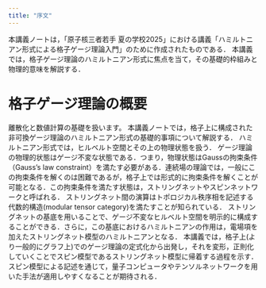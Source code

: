 ```yaml
---
title: "序文"
---
```

本講義ノートは，「原子核三者若手 夏の学校2025」における講義「ハミルトニアン形式による格子ゲージ理論入門」のために作成されたものである．
本講義では，格子ゲージ理論のハミルトニアン形式に焦点を当て，その基礎的枠組みと物理的意味を解説する．


# 格子ゲージ理論の概要

離散化と数値計算の基礎を扱います。
本講義ノートでは，格子上に構成された非可換ゲージ理論のハミルトニアン形式の基礎的事項について解説する．
ハミルトニアン形式では，ヒルベルト空間とその上の物理状態を扱う．
ゲージ理論の物理的状態はゲージ不変な状態である．つまり，物理状態はGaussの拘束条件（Gauss's law constraint）を満たす必要がある．連続場の理論では，一般にこの拘束条件を解くのは困難であるが，格子上では形式的に拘束条件を解くことが可能となる．この拘束条件を満たす状態は，ストリングネットやスピンネットワークと呼ばれる．
ストリングネット間の演算はトポロジカル秩序相を記述する代数的構造(modular tensor category)を満たすことが知られている．
ストリングネットの基底を用いることで、ゲージ不変なヒルベルト空間を明示的に構成することができる．さらに，この基底におけるハミルトニアンの作用は，電場項を加えたストリングネット模型のハミルトニアンとなる．
本講義では，格子上(より一般的にグラフ上)でのゲージ理論の定式化から出発し，それを変形，正則化していくことでスピン模型であるストリングネット模型に帰着する過程を示す．スピン模型による記述を通じて，量子コンピュータやテンソルネットワークを用いた手法が適用しやすくなることが期待される．
<!-- 
講義の後半では，解析手法の例として，$(2+1)$次元の$\mathrm{SU}(3)$ゲージ理論を変分波動関数を用いた解析手法を紹介する．

本講義ノートでは，Einstein記法を用いる．つまり上下に現れた同じ添字に対しては，断りが無い限り縮約（和を取る）を行うものとする．また，状態のテンソル積$\ket{a}\otimes \ket{b}$は，単に$\ket{a}\ket{b}$のように表記する．
$\mathbb{Z}$，$\mathbb{R}$，$\mathbb{C}$は，整数,
実数および複素数の集合を表す．
ノートの最新版は，\href{https://ribf.riken.jp/~hidaka/yh/slide/hamiltonian_summerschool.pdf}{https://ribf.riken.jp/\textasciitilde hidaka/yh/slide/hamiltonian\_summerschool.pdf}よりダウンロードできる．
本講義ノートには，誤植や致命的な誤りが含まれている可能性がある点について，あらかじめご了承ください． -->